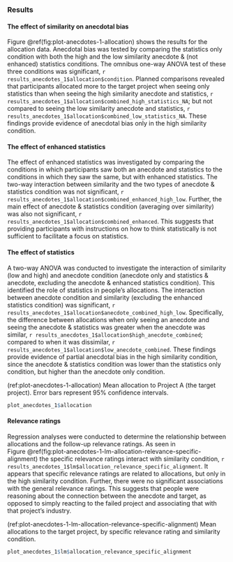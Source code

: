 ### Results {#results-anecdotes-1}

#### The effect of similarity on anecdotal bias

Figure \@ref(fig:plot-anecdotes-1-allocation) shows the results for the
allocation data. Anecdotal bias was tested by comparing the statistics only
condition with both the high and the low similarity anecdote & (not enhanced)
statistics conditions. The omnibus one-way ANOVA test of these three conditions
was significant, `r results_anecdotes_1$allocation$condition`. Planned
comparisons revealed that participants allocated more to the target project when
seeing only statistics than when seeing the high similarity anecdote and
statistics, `r results_anecdotes_1$allocation$combined_high_statistics_NA`; but
not compared to seeing the low similarity anecdote and statistics,
`r results_anecdotes_1$allocation$combined_low_statistics_NA`. These findings
provide evidence of anecdotal bias only in the high similarity condition.

#### The effect of enhanced statistics

The effect of enhanced statistics was investigated by comparing the conditions
in which participants saw both an anecdote and statistics to the conditions in
which they saw the same, but with enhanced statistics. The two-way interaction
between similarity and the two types of anecdote & statistics condition was not
significant, `r results_anecdotes_1$allocation$combined_enhanced_high_low`.
Further, the main effect of anecdote & statistics condition (averaging over
similarity) was also not significant,
`r results_anecdotes_1$allocation$combined_enhanced`. This suggests that
providing participants with instructions on how to think statistically is not
sufficient to facilitate a focus on statistics.

#### The effect of statistics

A two-way ANOVA was conducted to investigate the interaction of similarity (low
and high) and anecdote condition (anecdote only and statistics & anecdote,
excluding the anecdote & enhanced statistics condition). This identified the
role of statistics in people's allocations. The interaction between anecdote
condition and similarity (excluding the enhanced statistics condition) was
significant, `r results_anecdotes_1$allocation$anecdote_combined_high_low`.
Specifically, the difference between allocations when only seeing an anecdote
and seeing the anecdote & statistics was greater when the anecdote was similar,
`r results_anecdotes_1$allocation$high_anecdote_combined`; compared to when it
was dissimilar, `r results_anecdotes_1$allocation$low_anecdote_combined`. These
findings provide evidence of partial anecdotal bias in the high similarity
condition, since the anecdote & statistics condition was lower than the
statistics only condition, but higher than the anecdote only condition.

(ref:plot-anecdotes-1-allocation) Mean allocation to Project A (the target project). Error bars represent 95% confidence intervals.

```r
plot_anecdotes_1$allocation
```

#### Relevance ratings

Regression analyses were conducted to determine the relationship between
allocations and the follow-up relevance ratings. As seen in
Figure \@ref(fig:plot-anecdotes-1-lm-allocation-relevance-specific-alignment)
the specific relevance ratings interact with similarity condition,
`r results_anecdotes_1$lm$allocation_relevance_specific_alignment`. It appears
that specific relevance ratings are related to allocations, but only in the high
similarity condition. Further, there were no significant associations with the
general relevance ratings. This suggests that people were reasoning about the
connection between the anecdote and target, as opposed to simply reacting to the
failed project and associating that with that project's industry.

(ref:plot-anecdotes-1-lm-allocation-relevance-specific-alignment) Mean allocations to the target project, by specific relevance rating and similarity condition.

```r
plot_anecdotes_1$lm$allocation_relevance_specific_alignment
```


